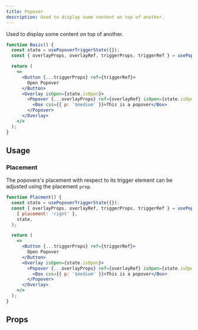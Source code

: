 ```yaml
---
title: Popover
description: Used to display some content on top of another.
---
```


Used to display some content on top of another.

```jsx live
function Basic() {
  const state = usePopoverTriggerState({});
  const { overlayProps, overlayRef, triggerProps, triggerRef } = usePopoverTrigger({}, state);

  return (
    <>
      <Button {...triggerProps} ref={triggerRef}>
        Open Popover
      </Button>
      <Overlay isOpen={state.isOpen}>
        <Popover {...overlayProps} ref={overlayRef} isOpen={state.isOpen} onClose={state.close}>
          <Box css={{ p: '$medium' }}>This is a popover</Box>
        </Popover>
      </Overlay>
    </>
  );
}
```

## Usage

### Placement

The popovers's placement with respect to its trigger element can be adjusted using the placement
`prop`.

```jsx live
function Placment() {
  const state = usePopoverTriggerState({});
  const { overlayProps, overlayRef, triggerProps, triggerRef } = usePopoverTrigger(
    { placement: 'right' },
    state,
  );

  return (
    <>
      <Button {...triggerProps} ref={triggerRef}>
        Open Popover
      </Button>
      <Overlay isOpen={state.isOpen}>
        <Popover {...overlayProps} ref={overlayRef} isOpen={state.isOpen} onClose={state.close}>
          <Box css={{ p: '$medium' }}>This is a popover</Box>
        </Popover>
      </Overlay>
    </>
  );
}
```

## Props

<PropsTable component="Popover" />
